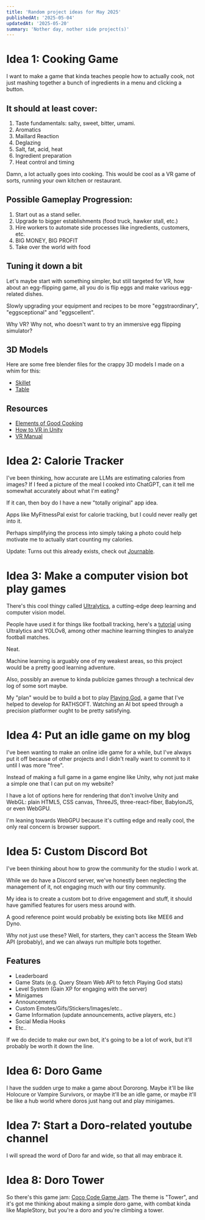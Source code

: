 ```yaml
---
title: 'Random project ideas for May 2025'
publishedAt: '2025-05-04'
updatedAt: '2025-05-20'
summary: 'Nother day, nother side project(s)'
---
```


# Idea 1: Cooking Game
I want to make a game that kinda teaches people how to actually cook, not just mashing together a bunch of ingredients in a menu and clicking a button.

## It should at least cover:
1. Taste fundamentals: salty, sweet, bitter, umami.
2. Aromatics
3. Maillard Reaction
4. Deglazing
5. Salt, fat, acid, heat
6. Ingredient preparation
7. Heat control and timing

Damn, a lot actually goes into cooking.
This would be cool as a VR game of sorts, running your own kitchen or restaurant.

## Possible Gameplay Progression:
1. Start out as a stand seller.
2. Upgrade to bigger establishments (food truck, hawker stall, etc.)
3. Hire workers to automate side processes like ingredients, customers, etc.
4. BIG MONEY, BIG PROFIT
5. Take over the world with food

## Tuning it down a bit
Let's maybe start with something simpler, but still targeted for VR, how about an egg-flipping game, all you do is flip eggs and make various egg-related dishes. 

Slowly upgrading your equipment and recipes to be more "eggstraordinary", "eggsceptional" and "eggscellent".

Why VR? Why not, who doesn't want to try an immersive egg flipping simulator?

## 3D Models
Here are some free blender files for the crappy 3D models I made on a whim for this:

- [Skillet](/blender/frying-pan.blend)
- [Table](/blender/table.blend)

## Resources
- [Elements of Good Cooking](https://www.saltfatacidheat.com/)
- [How to VR in Unity](https://learn.unity.com/pathway/vr-development)
- [VR Manual](https://docs.unity3d.com/Manual/VROverview.html)

# Idea 2: Calorie Tracker
I've been thinking, how accurate are LLMs are estimating calories from images? If I feed a picture of the meal I cooked into ChatGPT, can it tell me somewhat accurately about what I'm eating?

If it can, then boy do I have a new "totally original" app idea.

Apps like MyFitnessPal exist for calorie tracking, but I could never really get into it.

Perhaps simplifying the process into simply taking a photo could help motivate me to actually start counting my calories.

Update: Turns out this already exists, check out [Journable](https://www.journable.com/).

# Idea 3: Make a computer vision bot play games
There's this cool thingy called [Ultralytics](https://docs.ultralytics.com/), a cutting-edge deep learning and computer vision model.

People have used it for things like football tracking, here's a [tutorial](https://youtu.be/neBZ6huolkg?feature=shared) using Ultralytics and YOLOv8, among other machine learning thingies to analyze football matches.

Neat.

Machine learning is arguably one of my weakest areas, so this project would be a pretty good learning adventure.

Also, possibly an avenue to kinda publicize games through a technical dev log of some sort maybe.

My "plan" would be to build a bot to play [Playing God](https://store.steampowered.com/app/3165320/Playing_God/), a game that I've helped to develop for RATHSOFT. Watching an AI bot speed through a precision platformer ought to be pretty satisfying.

# Idea 4: Put an idle game on my blog
I've been wanting to make an online idle game for a while, but I've always put it off because of other projects and I didn't really want to commit to it until I was more "free".

Instead of making a full game in a game engine like Unity, why not just make a simple one that I can put on my website? 

I have a lot of options here for rendering that don't involve Unity and WebGL: plain HTML5, CSS canvas, ThreeJS, three-react-fiber, BabylonJS, or even WebGPU.

I'm leaning towards WebGPU because it's cutting edge and really cool, the only real concern is browser support.

# Idea 5: Custom Discord Bot
I've been thinking about how to grow the community for the studio I work at.

While we do have a Discord server, we've honestly been neglecting the management of it, not engaging much with our tiny community.

My idea is to create a custom bot to drive engagement and stuff, it should have gamified features for users mess around with.

A good reference point would probably be existing bots like MEE6 and Dyno.

Why not just use these? Well, for starters, they can't access the Steam Web API (probably), and we can always run multiple bots together.

## Features
- Leaderboard
- Game Stats (e.g. Query Steam Web API to fetch Playing God stats)
- Level System (Gain XP for engaging with the server)
- Minigames
- Announcements
- Custom Emotes/Gifs/Stickers/Images/etc..
- Game Information (update announcements, active players, etc.)
- Social Media Hooks
- Etc..

If we do decide to make our own bot, it's going to be a lot of work, but it'll probably be worth it down the line.

# Idea 6: Doro Game
I have the sudden urge to make a game about Dororong. Maybe it'll be like Holocure or Vampire Survivors, or maybe it'll be an idle game, or maybe it'll be like a hub world where doros just hang out and play minigames.

# Idea 7: Start a Doro-related youtube channel
I will spread the word of Doro far and wide, so that all may embrace it.

# Idea 8: Doro Tower
So there's this game jam: [Coco Code Game Jam](https://itch.io/jam/coco-code-gamejam-2).
The theme is "Tower", and it's got me thinking about making a simple doro game, with combat kinda like MapleStory, but you're a doro and you're climbing a tower.